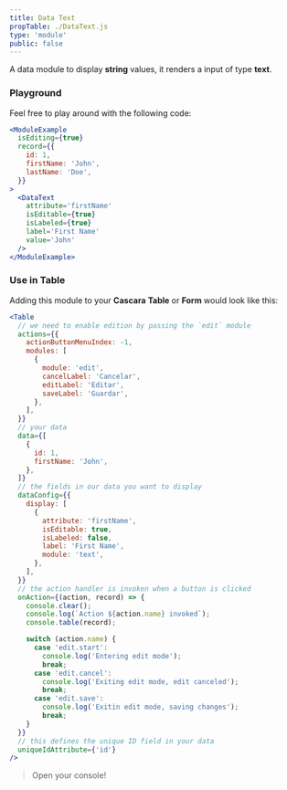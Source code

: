 ```yaml
---
title: Data Text
propTable: ./DataText.js
type: 'module'
public: false
---
```


A data module to display **string** values, it renders a input of type **text**.

### Playground

Feel free to play around with the following code:

```jsx
<ModuleExample
  isEditing={true}
  record={{
    id: 1,
    firstName: 'John',
    lastName: 'Doe',
  }}
>
  <DataText
    attribute='firstName'
    isEditable={true}
    isLabeled={true}
    label='First Name'
    value='John'
  />
</ModuleExample>
```

### Use in Table

Adding this module to your **Cascara** **Table** or **Form** would look like this:

```jsx
<Table
  // we need to enable edition by passing the `edit` module
  actions={{
    actionButtonMenuIndex: -1,
    modules: [
      {
        module: 'edit',
        cancelLabel: 'Cancelar',
        editLabel: 'Editar',
        saveLabel: 'Guardar',
      },
    ],
  }}
  // your data
  data={[
    {
      id: 1,
      firstName: 'John',
    },
  ]}
  // the fields in our data you want to display
  dataConfig={{
    display: [
      {
        attribute: 'firstName',
        isEditable: true,
        isLabeled: false,
        label: 'First Name',
        module: 'text',
      },
    ],
  }}
  // the action handler is invoken when a button is clicked
  onAction={(action, record) => {
    console.clear();
    console.log(`Action ${action.name} invoked`);
    console.table(record);

    switch (action.name) {
      case 'edit.start':
        console.log('Entering edit mode');
        break;
      case 'edit.cancel':
        console.log('Exiting edit mode, edit canceled');
        break;
      case 'edit.save':
        console.log('Exitin edit mode, saving changes');
        break;
    }
  }}
  // this defines the unique ID field in your data
  uniqueIdAttribute={'id'}
/>
```

> Open your console!

